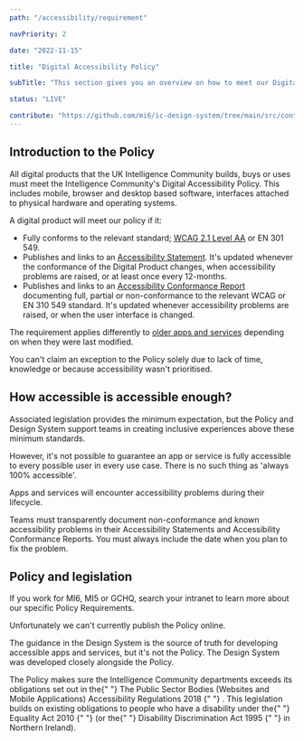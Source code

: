 ```yaml
---
path: "/accessibility/requirement"

navPriority: 2

date: "2022-11-15"

title: "Digital Accessibility Policy"

subTitle: "This section gives you an overview on how to meet our Digital Accessibility Policy."

status: "LIVE"

contribute: "https://github.com/mi6/ic-design-system/tree/main/src/content/structured/accessibility/requirement/index.mdx"
---
```


## Introduction to the Policy

All digital products that the UK Intelligence Community builds, buys or uses must meet the Intelligence Community's Digital Accessibility Policy. This includes mobile, browser and desktop based software, interfaces attached to physical hardware and operating systems.

A digital product will meet our policy if it:

- Fully conforms to the relevant standard; [WCAG 2.1 Level AA](/accessibility/requirement/wcag) or EN 301 549.
- Publishes and links to an [Accessibility Statement](/accessibility/documenting/accessibility-statements). It's updated whenever the conformance of the Digital Product changes, when accessibility problems are raised, or at least once every 12-months.
- Publishes and links to an [Accessibility Conformance Report](/accessibility/documenting/conformance-report) documenting full, partial or non-conformance to the relevant WCAG or EN 310 549 standard. It's updated whenever accessibility problems are raised, or when the user interface is changed.

The requirement applies differently to [older apps and services](/accessibility/requirement/meeting-the-policy) depending on when they were last modified.

You can't claim an exception to the Policy solely due to lack of time, knowledge or because accessibility wasn't prioritised.

## How accessible is accessible enough?

Associated legislation provides the minimum expectation, but the Policy and Design System support teams in creating inclusive experiences above these minimum standards.

However, it's not possible to guarantee an app or service is fully accessible to every possible user in every use case. There is no such thing as 'always 100% accessible'.

Apps and services will encounter accessibility problems during their lifecycle.

Teams must transparently document non-conformance and known accessibility problems in their Accessibility Statements and Accessibility Conformance Reports. You must always include the date when you plan to fix the problem.

## Policy and legislation

If you work for MI6, MI5 or GCHQ, search your intranet to learn more about our specific Policy Requirements.

Unfortunately we can't currently publish the Policy online.

The guidance in the Design System is the source of truth for developing accessible apps and services, but it's not the Policy. The Design System was developed closely alongside the Policy.

<p>
  The Policy makes sure the Intelligence Community departments exceeds its
  obligations set out in the{" "}
  <ic-link
    target="_blank"
    href="https://www.legislation.gov.uk/uksi/2018/852/contents/made"
    rel="noreferer noopener nofollow"
    id="fn-1"
  >
    The Public Sector Bodies (Websites and Mobile Applications) Accessibility
    Regulations 2018
  </ic-link>{" "}
  . This legislation builds on existing obligations to people who have a
  disability under the{" "}
  <ic-link
    target="_blank"
    href="https://www.legislation.gov.uk/ukpga/2010/15/contents"
    rel="noreferer noopener nofollow"
    id="fn-1"
  >
    Equality Act 2010
  </ic-link>{" "}
  (or the{" "}
  <ic-link
    target="_blank"
    href="https://www.legislation.gov.uk/ukpga/1995/50/contents"
    rel="noreferer noopener nofollow"
    id="fn-1"
  >
    Disability Discrimination Act 1995
  </ic-link>{" "}
  in Northern Ireland).
</p>
